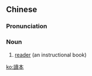 {{also|读本}}
==Chinese==
{{zh-forms|s=读本}}

===Pronunciation===
{{zh-pron
|m=dúběn
|c=duk6 bun2
|mn=tho̍k-pún
|cat=n
}}

===Noun===
{{zh-noun}}

# [[reader]] (an instructional book)

[[ko:讀本]]